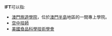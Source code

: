'''IFT'''可以指:
*[[澳門旅遊學院|澳門旅遊學院]]，位於[[澳門半島|澳門半島]]地區的一間專上學院。
*[[空中技師|空中技師]]
*[[美國食品科學技術學會|美國食品科學技術學會]]

{{disambig|cat=三字拉丁字母縮寫消歧義}}
